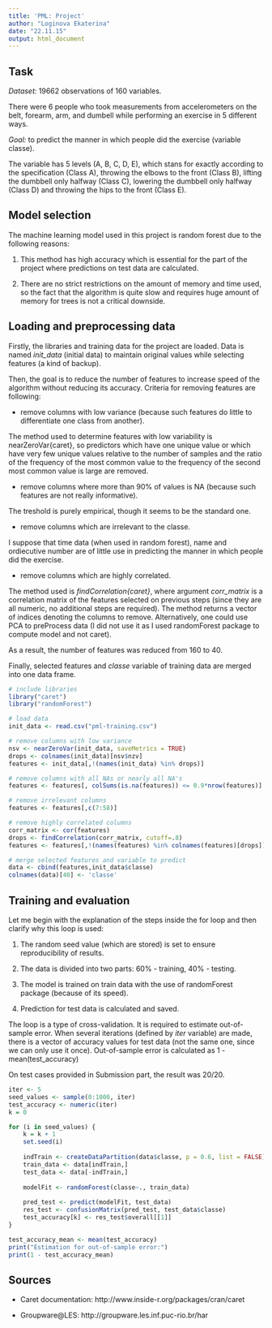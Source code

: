 ```yaml
---
title: 'PML: Project'
author: "Loginova Ekaterina"
date: "22.11.15"
output: html_document
---
```


## Task

_Dataset:_ 19662 observations of 160 variables.

There were 6 people who took measurements from accelerometers on the belt, forearm, arm, and dumbell while performing an exercise in 5 different ways.

_Goal:_ to predict the manner in which people did the exercise (variable classe).

The variable has 5 levels (A, B, C, D, E), which stans for exactly according to the specification (Class A), throwing the elbows to the front (Class B), lifting the dumbbell only halfway (Class C), lowering the dumbbell only halfway (Class D) and throwing the hips to the front (Class E).

## Model selection

The machine learning model used in this project is random forest due to the following reasons:

1. This method has high accuracy which is essential for the part of the project where predictions on test data are calculated.

2. There are no strict restrictions on the amount of memory and time used, so the fact that the algorithm is quite slow and requires huge amount of memory for trees is not a critical downside.

## Loading and preprocessing data

Firstly, the libraries and training data for the project are loaded. Data is named *init_data* (initial data) to maintain original values while selecting features (a kind of backup). 

Then, the goal is to reduce the number of features to increase speed of the algorithm without reducing its accuracy. Criteria for removing features are following:

* remove columns with low variance (because such features do little to differentiate one class from another).

The method used to determine features with low variability is nearZeroVar{caret}, so predictors which have one unique value or which have very few unique values relative to the number of samples and the ratio of the frequency of the most common value to the frequency of the second most common value is large are removed.

* remove columns where more than 90% of values is NA (because such features are not really informative).

The treshold is purely empirical, though it seems to be the standard one.

* remove columns which are irrelevant to the classe.

I suppose that time data (when used in random forest), name and ordiecutive number are of little use in predicting the manner in which people did the exercise.

* remove columns which are highly correlated.

The method used is _findCorrelation{caret}_, where argument *corr_matrix* is a correlation matrix of the features selected on previous steps (since they are all numeric, no additional steps are required). The method returns a vector of indices denoting the columns to remove. Alternatively, one could use PCA to preProcess data (I did not use it as I used randomForest package to compute model and not caret).

As a result, the number of features was reduced from 160 to 40.

Finally, selected features and *classe* variable of training data are merged into one data frame.

```r
# include libraries
library("caret")
library("randomForest")

# load data
init_data <- read.csv("pml-training.csv")

# remove columns with low variance
nsv <- nearZeroVar(init_data, saveMetrics = TRUE)
drops <- colnames(init_data)[nsv$nzv]
features <- init_data[,!(names(init_data) %in% drops)]

# remove columns with all NAs or nearly all NA's
features <- features[, colSums(is.na(features)) <= 0.9*nrow(features)]

# remove irrelevant columns
features <- features[,c(7:58)]

# remove highly correlated columns
corr_matrix <- cor(features)
drops <- findCorrelation(corr_matrix, cutoff=.8)
features <- features[,!(names(features) %in% colnames(features)[drops])]

# merge selected features and variable to predict
data <- cbind(features,init_data$classe)
colnames(data)[40] <- 'classe'
```


## Training and evaluation

Let me begin with the explanation of the steps inside the for loop and then clarify why this loop is used:

1. The random seed value (which are stored) is set to ensure reproducibility of results.

2. The data is divided into two parts: 60% - training, 40% - testing.

3. The model is trained on train data with the use of randomForest package (because of its speed).

4. Prediction for test data is calculated and saved.

The loop is a type of cross-validation. It is required to estimate out-of-sample error. When several iterations (defined by *iter* variable) are made, there is a vector of accuracy values for test data (not the same one, since we can only use it once). Out-of-sample error is calculated as 1 - mean(test_accuracy)

On test cases provided in Submission part, the result was 20/20. 


```r
iter <- 5
seed_values <- sample(0:1000, iter)
test_accuracy <- numeric(iter)
k = 0

for (i in seed_values) {
    k = k + 1
    set.seed(i)
    
    indTrain <- createDataPartition(data$classe, p = 0.6, list = FALSE)
    train_data <- data[indTrain,]
    test_data <- data[-indTrain,]
    
    modelFit <- randomForest(classe~., train_data)
    
    pred_test <- predict(modelFit, test_data)
    res_test <- confusionMatrix(pred_test, test_data$classe)
    test_accuracy[k] <- res_test$overall[[1]]
}

test_accuracy_mean <- mean(test_accuracy)
print("Estimation for out-of-sample error:")
print(1 - test_accuracy_mean)

```


## Sources

* Caret documentation: http://www.inside-r.org/packages/cran/caret

* Groupware@LES: http://groupware.les.inf.puc-rio.br/har

